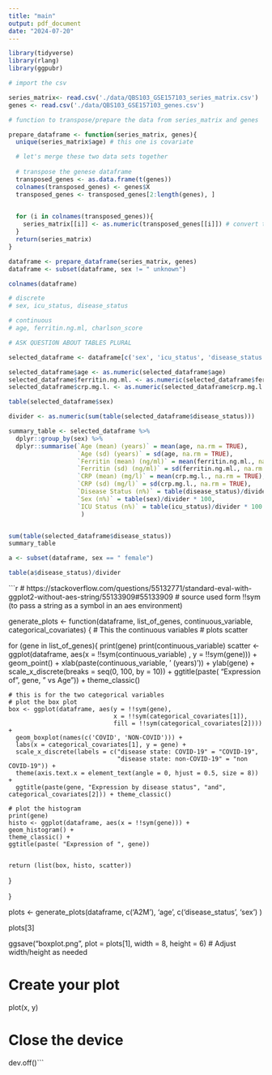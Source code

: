 ```yaml
---
title: "main"
output: pdf_document
date: "2024-07-20"
---
```



```r

library(tidyverse)
library(rlang)
library(ggpubr)

# import the csv

series_matrix<- read.csv('./data/QBS103_GSE157103_series_matrix.csv')
genes <- read.csv('./data/QBS103_GSE157103_genes.csv')

```


```r

# function to transpose/prepare the data from series_matrix and genes

prepare_dataframe <- function(series_matrix, genes){
  unique(series_matrix$age) # this one is covariate 

  # let's merge these two data sets together 
  
  # transpose the genese dataframe
  transposed_genes <- as.data.frame(t(genes))
  colnames(transposed_genes) <- genes$X
  transposed_genes <- transposed_genes[2:length(genes), ]
  

  for (i in colnames(transposed_genes)){
    series_matrix[[i]] <- as.numeric(transposed_genes[[i]]) # convert the transposed data to numeric
  }
  return(series_matrix)
}

dataframe <- prepare_dataframe(series_matrix, genes)
dataframe <- subset(dataframe, sex != " unknown")

colnames(dataframe)

# discrete
# sex, icu_status, disease_status 

# continuous 
# age, ferritin.ng.ml, charlson_score

# ASK QUESTION ABOUT TABLES PLURAL

selected_dataframe <- dataframe[c('sex', 'icu_status', 'disease_status', 'age', 'ferritin.ng.ml.', 'crp.mg.l.')]

selected_dataframe$age <- as.numeric(selected_dataframe$age)
selected_dataframe$ferritin.ng.ml. <- as.numeric(selected_dataframe$ferritin.ng.ml.)
selected_dataframe$crp.mg.l. <- as.numeric(selected_dataframe$crp.mg.l.)

table(selected_dataframe$sex)

divider <- as.numeric(sum(table(selected_dataframe$disease_status)))

summary_table <- selected_dataframe %>% 
  dplyr::group_by(sex) %>% 
  dplyr::summarise(`Age (mean) (years)` = mean(age, na.rm = TRUE),
                   `Age (sd) (years)` = sd(age, na.rm = TRUE),
                   `Ferritin (mean) (ng/ml)` = mean(ferritin.ng.ml., na.rm =  TRUE),
                   `Ferritin (sd) (ng/ml)` = sd(ferritin.ng.ml., na.rm = TRUE),
                   `CRP (mean) (mg/l)` = mean(crp.mg.l., na.rm = TRUE),
                   `CRP (sd) (mg/l)` = sd(crp.mg.l., na.rm = TRUE),
                   `Disease Status (n%)` = table(disease_status)/divider * 100,
                   `Sex (n%)` = table(sex)/divider * 100,
                   `ICU Status (n%)` = table(icu_status)/divider * 100
                    )


sum(table(selected_dataframe$disease_status))
summary_table

a <- subset(dataframe, sex == " female")

table(a$disease_status)/divider
```

```r
# https://stackoverflow.com/questions/55132771/standard-eval-with-ggplot2-without-aes-string/55133909#55133909 
# source used form !!sym (to pass a string as a symbol in an aes environment)


generate_plots <- function(dataframe, list_of_genes, continuous_variable, categorical_covariates)
  {
  # This the continuous variables
  # plots scatter
  
  for (gene in list_of_genes){
    print(gene)
    print(continuous_variable)
    scatter <- ggplot(dataframe, aes(x = !!sym(continuous_variable)
                                     , y = !!sym(gene))) +
    geom_point() + 
    xlab(paste(continuous_variable, ' (years)')) + 
    ylab(gene) + 
    scale_x_discrete(breaks = seq(0, 100, by = 10)) + 
    ggtitle(paste( "Expression of ", gene, " vs Age")) + 
    theme_classic() 

    # this is for the two categorical variables
    # plot the box plot
    box <- ggplot(dataframe, aes(y = !!sym(gene),
                                 x = !!sym(categorical_covariates[1]),
                                 fill = !!sym(categorical_covariates[2]))) +
      geom_boxplot(names(c('COVID', 'NON-COVID'))) +
      labs(x = categorical_covariates[1], y = gene) + 
      scale_x_discrete(labels = c("disease state: COVID-19" = "COVID-19", 
                                  "disease state: non-COVID-19" = "non COVID-19")) +
      theme(axis.text.x = element_text(angle = 0, hjust = 0.5, size = 8))  + 
      ggtitle(paste(gene, "Expression by disease status", "and", categorical_covariates[2])) + theme_classic()

    # plot the histogram
    print(gene)
    histo <- ggplot(dataframe, aes(x = !!sym(gene))) +
    geom_histogram() +
    theme_classic() + 
    ggtitle(paste( "Expression of ", gene))
    

    return (list(box, histo, scatter))
  }
  
}



plots <- generate_plots(dataframe, c('A2M'), 'age', c('disease_status', 'sex') )

plots[3]

ggsave("boxplot.png", plot = plots[1], width = 8, height = 6)  # Adjust width/height as needed

# Create your plot
plot(x, y)

# Close the device
dev.off()```
 